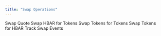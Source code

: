 ```yaml
---
title: "Swap Operations"
---
```


<CardGroup cols={2}>
  <Card horizontal={true} href="/v/developer/saucerswap-v1/swap-operations/swap-quote">
    Swap Quote
  </Card>

  <Card horizontal={true} href="/v/developer/saucerswap-v1/swap-operations/swap-hbar-for-tokens">
    Swap HBAR for Tokens
  </Card>
</CardGroup>

<CardGroup cols={2}>
  <Card horizontal={true} href="/v/developer/saucerswap-v1/swap-operations/swap-tokens-for-tokens">
    Swap Tokens for Tokens
  </Card>

  <Card horizontal={true} href="/v/developer/saucerswap-v1/swap-operations/swap-tokens-for-hbar">
    Swap Tokens for HBAR
  </Card>
</CardGroup>

<CardGroup cols={2}>
  <Card horizontal={true} href="/v/developer/saucerswap-v1/swap-operations/track-swap-events">
    Track Swap Events
  </Card>
</CardGroup>